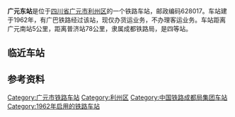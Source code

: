 {{noteTA
|1=zh-cn:始发车次; zh-hk:列車班次;
|2=zh-cn:车次; zh-hk:班次;
}}
{{Infobox China railway station
|车站名称 = 广元东站
|车站拼音 = Guang Yuan Dong
|英文名称 = Guangyuandong Railway Station<ref>{{Cite web |url=http://news.sina.com.cn/o/2012-09-18/080725196193.shtml |title=铁道部:火车站名含"东西南北"统一改用拼音 |accessdate=2016-07-19 |archive-date=2017-07-30 |archive-url=https://web.archive.org/web/20170730073100/http://news.sina.com.cn/o/2012-09-18/080725196193.shtml |dead-url=no }}</ref><ref>{{cite journal |author=[[铁道部运输局|铁道部运输局]] |journal = 铁路客货运输专刊 |year=2012 |issue=4 |title = 关于明确铁路车站站名英文译法的通知 |id = 运营运调电[2012]1911号 |page = 6}}</ref>
|车站代码 = 45833<ref>{{cite book|title=中华人民共和国铁路车站代码（GB/T 10302-2010）|publisher=中国标准出版社|year=2010|isbn=155066140495|ignore-isbn-error=true|pages=13}}</ref>
|坐标 = {{coord|32.438107|N|105.835868|E|display=inline,title}}
|电报码 = 
|拼音码 = 
|车站位置 = [[四川省|四川省]][[广元市|广元市]][[利州区|利州区]]
|归属 = [[成都铁路局|成都铁路局]]
|车站等级 = [[四等站_(中铁)|四等站]]
|线路 = [[广巴铁路|广巴铁路]]
}}
'''广元东站'''是位于[[四川省|四川省]][[广元市|广元市]][[利州区|利州区]]的一个铁路车站，邮政编码628017。车站建于1962年，有广巴铁路经过该站，现仅办货运业务，不办理客运业务。车站距离广元南站5公里，距离普济站78公里，隶属成都铁路局，是四等站。

==临近车站==
{{start rail box|[[File:China_Railways.svg|16px]] [[中国铁路|中国铁路]]}}
{{s-inop|[[广元南站|广元南站]]|本线起点}}
{{s-line|[[广巴铁路|广巴铁路]]}}
{{s-inop|[[安家湾站|安家湾站]]|{{站|巴中}}方向}}
{{end box}}

==参考资料==
{{reflist}}

{{广巴铁路}}

[[Category:广元市铁路车站|Category:广元市铁路车站]]
[[Category:利州区|Category:利州区]]
[[Category:中国铁路成都局集团车站|Category:中国铁路成都局集团车站]]
[[Category:1962年启用的铁路车站|Category:1962年启用的铁路车站]]